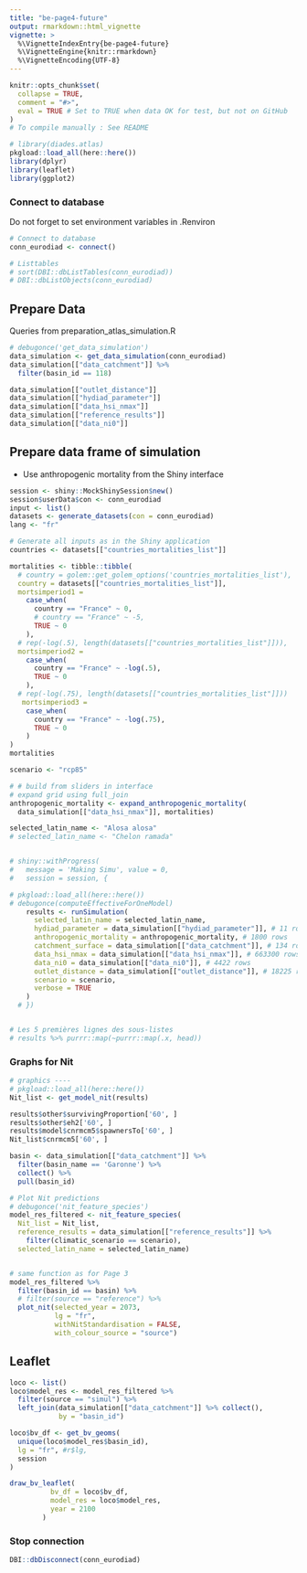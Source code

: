 ```yaml
---
title: "be-page4-future"
output: rmarkdown::html_vignette
vignette: >
  %\VignetteIndexEntry{be-page4-future}
  %\VignetteEngine{knitr::rmarkdown}
  %\VignetteEncoding{UTF-8}
---
```


```r
knitr::opts_chunk$set(
  collapse = TRUE,
  comment = "#>",
  eval = TRUE # Set to TRUE when data OK for test, but not on GitHub
)
# To compile manually : See README
```

```r
# library(diades.atlas)
pkgload::load_all(here::here())
library(dplyr)
library(leaflet)
library(ggplot2)
```

### Connect to database

Do not forget to set environment variables in .Renviron
```r
# Connect to database
conn_eurodiad <- connect()

# Listtables
# sort(DBI::dbListTables(conn_eurodiad))
# DBI::dbListObjects(conn_eurodiad)
```

## Prepare Data

Queries from preparation_atlas_simulation.R

```r
# debugonce('get_data_simulation')
data_simulation <- get_data_simulation(conn_eurodiad)
data_simulation[["data_catchment"]] %>% 
  filter(basin_id == 118)

data_simulation[["outlet_distance"]]
data_simulation[["hydiad_parameter"]]
data_simulation[["data_hsi_nmax"]]
data_simulation[["reference_results"]]
data_simulation[["data_ni0"]]

```

## Prepare data frame of simulation

- Use anthropogenic mortality from the Shiny interface

```r
session <- shiny::MockShinySession$new()
session$userData$con <- conn_eurodiad
input <- list()
datasets <- generate_datasets(con = conn_eurodiad)
lang <- "fr"

# Generate all inputs as in the Shiny application
countries <- datasets[["countries_mortalities_list"]]

mortalities <- tibble::tibble(
  # country = golem::get_golem_options('countries_mortalities_list'),
  country = datasets[["countries_mortalities_list"]],
  mortsimperiod1 = 
    case_when(
      country == "France" ~ 0,
      # country == "France" ~ -5,
      TRUE ~ 0
    ),
  # rep(-log(.5), length(datasets[["countries_mortalities_list"]])),
  mortsimperiod2 = 
    case_when(
      country == "France" ~ -log(.5),
      TRUE ~ 0
    ),
  # rep(-log(.75), length(datasets[["countries_mortalities_list"]]))
   mortsimperiod3 = 
    case_when(
      country == "France" ~ -log(.75),
      TRUE ~ 0
    )
)
mortalities

scenario <- "rcp85"

# # build from sliders in interface 
# expand grid using full_join
anthropogenic_mortality <- expand_anthropogenic_mortality(
  data_simulation[["data_hsi_nmax"]], mortalities)

selected_latin_name <- "Alosa alosa"
# selected_latin_name <- "Chelon ramada"


# shiny::withProgress(
#   message = 'Making Simu', value = 0, 
#   session = session, {

# pkgload::load_all(here::here())
# debugonce(computeEffectiveForOneModel)
    results <- runSimulation(
      selected_latin_name = selected_latin_name, 
      hydiad_parameter = data_simulation[["hydiad_parameter"]], # 11 rows
      anthropogenic_mortality = anthropogenic_mortality, # 1800 rows
      catchment_surface = data_simulation[["data_catchment"]], # 134 rows
      data_hsi_nmax = data_simulation[["data_hsi_nmax"]], # 663300 rows
      data_ni0 = data_simulation[["data_ni0"]], # 4422 rows
      outlet_distance = data_simulation[["outlet_distance"]], # 18225 rows
      scenario = scenario,
      verbose = TRUE
    )
  # })


# Les 5 premières lignes des sous-listes
# results %>% purrr::map(~purrr::map(.x, head))
```

### Graphs for Nit

```r
# graphics ----
# pkgload::load_all(here::here())
Nit_list <- get_model_nit(results) 

results$other$survivingProportion['60', ]
results$other$eh2['60', ]
results$model$cnrmcm5$spawnersTo['60', ]
Nit_list$cnrmcm5['60', ]

basin <- data_simulation[["data_catchment"]] %>% 
  filter(basin_name == 'Garonne') %>%  
  collect() %>% 
  pull(basin_id)

# Plot Nit predictions
# debugonce('nit_feature_species')
model_res_filtered <- nit_feature_species(
  Nit_list = Nit_list,
  reference_results = data_simulation[["reference_results"]] %>%
    filter(climatic_scenario == scenario),
  selected_latin_name = selected_latin_name)


# same function as for Page 3
model_res_filtered %>% 
  filter(basin_id == basin) %>% 
  # filter(source == "reference") %>% 
  plot_nit(selected_year = 2073,
           lg = "fr",
           withNitStandardisation = FALSE,
           with_colour_source = "source")

```

## Leaflet

```r
loco <- list()
loco$model_res <- model_res_filtered %>% 
  filter(source == "simul") %>% 
  left_join(data_simulation[["data_catchment"]] %>% collect(),
            by = "basin_id")

loco$bv_df <- get_bv_geoms(
  unique(loco$model_res$basin_id),
  lg = "fr", #r$lg,
  session
)

draw_bv_leaflet(
          bv_df = loco$bv_df,
          model_res = loco$model_res,
          year = 2100
        )
```


### Stop connection

```r
DBI::dbDisconnect(conn_eurodiad)
```
